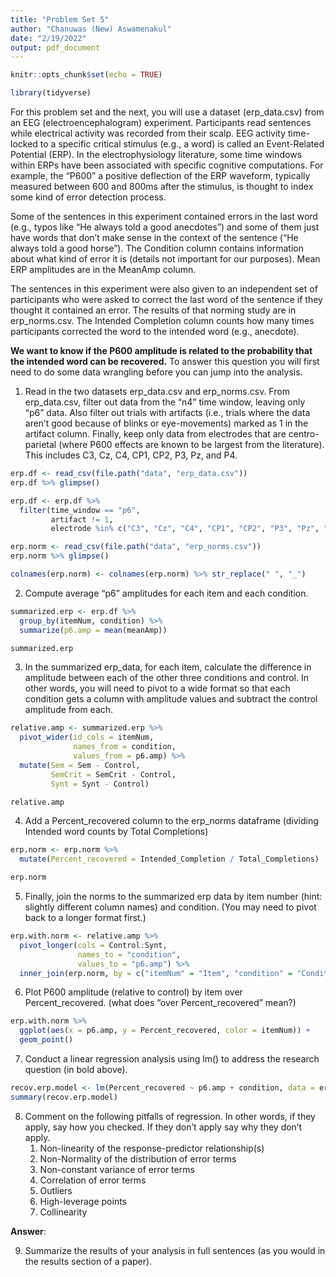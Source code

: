 ```yaml
---
title: "Problem Set 5"
author: "Chanuwas (New) Aswamenakul"
date: "2/19/2022"
output: pdf_document
---
```


```r
knitr::opts_chunk$set(echo = TRUE)

library(tidyverse)
```

For this problem set and the next, you will use a dataset (erp_data.csv) from an EEG (electroencephalogram) experiment. Participants read sentences while electrical activity was recorded from their scalp. EEG activity time-locked to a specific critical stimulus (e.g., a word) is called an Event-Related Potential (ERP). In the electrophysiology literature, some time windows within ERPs have been associated with specific cognitive computations. For example, the “P600” a positive deflection of the ERP waveform, typically measured between 600 and 800ms after the stimulus, is thought to index some kind of error detection process.

Some of the sentences in this experiment contained errors in the last word (e.g., typos like “He always told a good anecdotes”) and some of them just have words that don’t make sense in the context of the sentence (“He always told a good horse”). The Condition column contains information about what kind of error it is (details not important for our purposes). Mean ERP amplitudes are in the MeanAmp column.

The sentences in this experiment were also given to an independent set of participants who were asked to correct the last word of the sentence if they thought it contained an error. The results of that norming study are in erp_norms.csv. The Intended Completion column counts how many times participants corrected the word to the intended word (e.g., anecdote).

**We want to know if the P600 amplitude is related to the probability that the intended word can be recovered.** To answer this question you will first need to do some data wrangling before you can jump into the analysis.

1) Read in the two datasets erp_data.csv and erp_norms.csv. From erp_data.csv, filter out data from the “n4” time window, leaving only “p6” data. Also filter out trials with artifacts (i.e., trials where the data aren’t good because of blinks or eye-movements) marked as 1 in the artifact column. Finally, keep only data from electrodes that are centro-parietal (where P600 effects are known to be largest from the literature). This includes C3, Cz, C4, CP1, CP2, P3, Pz, and P4.

```r
erp.df <- read_csv(file.path("data", "erp_data.csv"))
erp.df %>% glimpse()

erp.df <- erp.df %>% 
  filter(time_window == "p6",
         artifact != 1,
         electrode %in% c("C3", "Cz", "C4", "CP1", "CP2", "P3", "Pz", "P4"))

erp.norm <- read_csv(file.path("data", "erp_norms.csv"))
erp.norm %>% glimpse()

colnames(erp.norm) <- colnames(erp.norm) %>% str_replace(" ", "_")
```

2) Compute average “p6” amplitudes for each item and each condition.

```r
summarized.erp <- erp.df %>% 
  group_by(itemNum, condition) %>% 
  summarize(p6.amp = mean(meanAmp))

summarized.erp
```

3) In the summarized erp_data, for each item, calculate the difference in amplitude between each of the other three conditions and control. In other words, you will need to pivot to a wide format so that each condition gets a column with amplitude values and subtract the control amplitude from each.

```r
relative.amp <- summarized.erp %>% 
  pivot_wider(id_cols = itemNum,
              names_from = condition,
              values_from = p6.amp) %>% 
  mutate(Sem = Sem - Control,
         SemCrit = SemCrit - Control,
         Synt = Synt - Control)

relative.amp
```

4) Add a Percent_recovered column to the erp_norms dataframe (dividing Intended word counts by Total Completions)

```r
erp.norm <- erp.norm %>% 
  mutate(Percent_recovered = Intended_Completion / Total_Completions)

erp.norm
```

5) Finally, join the norms to the summarized erp data by item number (hint: slightly different column names) and condition. (You may need to pivot back to a longer format first.)

```r
erp.with.norm <- relative.amp %>% 
  pivot_longer(cols = Control:Synt,
               names_to = "condition",
               values_to = "p6.amp") %>% 
  inner_join(erp.norm, by = c("itemNum" = "Item", "condition" = "Condition"))
```

6) Plot P600 amplitude (relative to control) by item over Percent_recovered.
(what does "over Percent_recovered" mean?)

```r
erp.with.norm %>% 
  ggplot(aes(x = p6.amp, y = Percent_recovered, color = itemNum)) +
  geom_point()
```

7) Conduct a linear regression analysis using lm() to address the research question (in bold above).

```r
recov.erp.model <- lm(Percent_recovered ~ p6.amp + condition, data = erp.with.norm)
summary(recov.erp.model)
```

8) Comment on the following pitfalls of regression. In other words, if they apply, say how you checked. If they don’t apply say why they don’t apply.
    1. Non-linearity of the response-predictor relationship(s)
    2. Non-Normality of the distribution of error terms
    3. Non-constant variance of error terms
    4. Correlation of error terms
    5. Outliers
    6. High-leverage points
    7. Collinearity

**Answer**:

9) Summarize the results of your analysis in full sentences (as you would in the results section of a paper).
